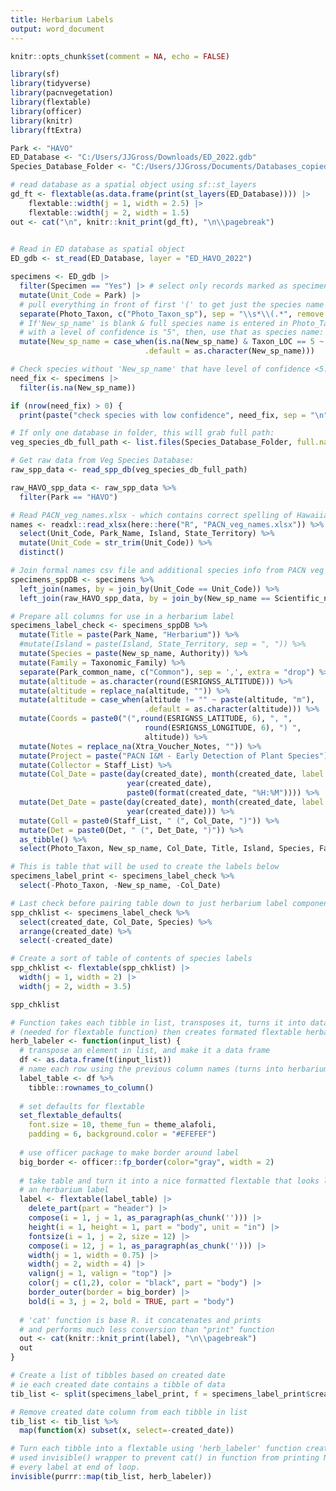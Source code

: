 ```yaml
---
title: Herbarium Labels
output: word_document
---
```

```r
knitr::opts_chunk$set(comment = NA, echo = FALSE)
```

```r

library(sf)
library(tidyverse)
library(pacnvegetation)
library(flextable)
library(officer)
library(knitr)
library(ftExtra)

```


```r
Park <- "HAVO"
ED_Database <- "C:/Users/JJGross/Downloads/ED_2022.gdb"
Species_Database_Folder <- "C:/Users/JJGross/Documents/Databases_copied_local/Veg_species_db"
```

```r
# read database as a spatial object using sf::st_layers
gd_ft <- flextable(as.data.frame(print(st_layers(ED_Database)))) |>
    flextable::width(j = 1, width = 2.5) |>
    flextable::width(j = 2, width = 1.5) 
out <- cat("\n", knitr::knit_print(gd_ft), "\n\\pagebreak") 
  
```


```r

# Read in ED database as spatial object
ED_gdb <- st_read(ED_Database, layer = "ED_HAVO_2022")

specimens <- ED_gdb |>
  filter(Specimen == "Yes") |> # select only records marked as specimens
  mutate(Unit_Code = Park) |>
  # pull everything in front of first '(' to get just the species name in 'Photo_Taxon'
  separate(Photo_Taxon, c("Photo_Taxon_sp"), sep = "\\s*\\(.*", remove = FALSE) |>  
  # If'New_sp_name' is blank & full species name is entered in Photo_Taxon 
  # with a level of confidence is "5", then, use that as species name: 
  mutate(New_sp_name = case_when(is.na(New_sp_name) & Taxon_LOC == 5 ~ Photo_Taxon_sp,
                              .default = as.character(New_sp_name)))

# Check species without 'New_sp_name' that have level of confidence <5:  
need_fix <- specimens |>
  filter(is.na(New_sp_name)) 

if (nrow(need_fix) > 0) {
  print(paste("check species with low confidence", need_fix, sep = "\n"))}

```


```r
# If only one database in folder, this will grab full path:
veg_species_db_full_path <- list.files(Species_Database_Folder, full.names = TRUE)

# Get raw data from Veg Species Database:
raw_spp_data <- read_spp_db(veg_species_db_full_path) 

raw_HAVO_spp_data <- raw_spp_data %>%
  filter(Park == "HAVO") 

# Read PACN_veg_names.xlsx - which contains correct spelling of Hawaiian place names
names <- readxl::read_xlsx(here::here("R", "PACN_veg_names.xlsx")) %>%
  select(Unit_Code, Park_Name, Island, State_Territory) %>%
  mutate(Unit_Code = str_trim(Unit_Code)) %>%
  distinct()

# Join formal names csv file and additional species info from PACN veg species database
specimens_sppDB <- specimens %>%
  left_join(names, by = join_by(Unit_Code == Unit_Code)) %>%
  left_join(raw_HAVO_spp_data, by = join_by(New_sp_name == Scientific_name)) 

# Prepare all columns for use in a herbarium label  
specimens_label_check <- specimens_sppDB %>%
  mutate(Title = paste(Park_Name, "Herbarium")) %>%
  #mutate(Island = paste(Island, State_Territory, sep = ", ")) %>% 
  mutate(Species = paste(New_sp_name, Authority)) %>%
  mutate(Family = Taxonomic_Family) %>%
  separate(Park_common_name, c("Common"), sep = ',', extra = "drop") %>%
  mutate(altitude = as.character(round(ESRIGNSS_ALTITUDE))) %>%
  mutate(altitude = replace_na(altitude, "")) %>%
  mutate(altitude = case_when(altitude != "" ~ paste(altitude, "m"),
                              .default = as.character(altitude))) %>%
  mutate(Coords = paste0("(",round(ESRIGNSS_LATITUDE, 6), ", ", 
                              round(ESRIGNSS_LONGITUDE, 6), ") ", 
                              altitude)) %>%
  mutate(Notes = replace_na(Xtra_Voucher_Notes, "")) %>%
  mutate(Project = paste("PACN I&M - Early Detection of Plant Species")) %>%
  mutate(Collector = Staff_List) %>%
  mutate(Col_Date = paste(day(created_date), month(created_date, label = TRUE), 
                          year(created_date), 
                          paste0(format(created_date, "%H:%M")))) %>%
  mutate(Det_Date = paste(day(created_date), month(created_date, label = TRUE), 
                          year(created_date))) %>%
  mutate(Coll = paste0(Staff_List, " (", Col_Date, ")")) %>%
  mutate(Det = paste0(Det, " (", Det_Date, ")")) %>%
  as_tibble() %>%
  select(Photo_Taxon, New_sp_name, Col_Date, Title, Island, Species, Family, Common, Locality, Coords, Habitat, Project, Coll, Det, Notes, created_date) 

# This is table that will be used to create the labels below
specimens_label_print <- specimens_label_check %>%
  select(-Photo_Taxon, -New_sp_name, -Col_Date) 

# Last check before pairing table down to just herbarium label components
spp_chklist <- specimens_label_check %>%
  select(created_date, Col_Date, Species) %>%
  arrange(created_date) %>%
  select(-created_date)

# Create a sort of table of contents of species labels
spp_chklist <- flextable(spp_chklist) |>
  width(j = 1, width = 2) |>
  width(j = 2, width = 3.5)

spp_chklist

```
\newpage

```r
# Function takes each tibble in list, transposes it, turns it into data.frame 
# (needed for flextable function) then creates formated flextable herbarium label 
herb_labeler <- function(input_list) {
  # transpose an element in list, and make it a data frame
  df <- as.data.frame(t(input_list))
  # name each row using the previous column names (turns into herbarium label format)
  label_table <- df %>%
    tibble::rownames_to_column()
  
  # set defaults for flextable
  set_flextable_defaults(
    font.size = 10, theme_fun = theme_alafoli,
    padding = 6, background.color = "#EFEFEF")
  
  # use officer package to make border around label
  big_border <- officer::fp_border(color="gray", width = 2)
  
  # take table and turn it into a nice formatted flextable that looks like
  # an herbarium label
  label <- flextable(label_table) |>
    delete_part(part = "header") |>
    compose(i = 1, j = 1, as_paragraph(as_chunk(''))) |>
    height(i = 1, height = 1, part = "body", unit = "in") |>
    fontsize(i = 1, j = 2, size = 12) |>
    compose(i = 12, j = 1, as_paragraph(as_chunk(''))) |>
    width(j = 1, width = 0.75) |>
    width(j = 2, width = 4) |>
    valign(j = 1, valign = "top") |>
    color(j = c(1,2), color = "black", part = "body") |>
    border_outer(border = big_border) |>
    bold(i = 3, j = 2, bold = TRUE, part = "body")
  
  # 'cat' function is base R. it concatenates and prints 
  # and performs much less conversion than "print" function
  out <- cat(knitr::knit_print(label), "\n\\pagebreak")
  out
}

# Create a list of tibbles based on created date
# ie each created date contains a tibble of data
tib_list <- split(specimens_label_print, f = specimens_label_print$created_date)

# Remove created date column from each tibble in list
tib_list <- tib_list %>%
  map(function(x) subset(x, select=-created_date))

# Turn each tibble into a flextable using 'herb_labeler' function created above
# used invisible() wrapper to prevent cat() in function from printing NULL for 
# every label at end of loop. 
invisible(purrr::map(tib_list, herb_labeler)) 

```

